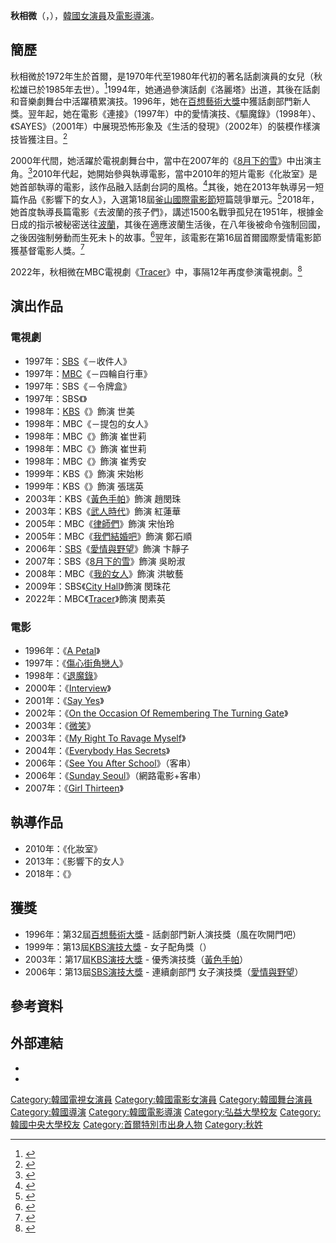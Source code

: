 {{藝人
| 姓名 = 秋相微
| 類型 = 女演員
| 圖片 = 청심환 페스티벌 - 연예인 응원 영상 추상미 1m8s.jpg
| 國籍 = {{KOR}}
| 出生日期 = {{birth_date_and_age|1972|5|9}}
| 出生地 = {{KOR}}[[首爾特別市|首爾特別市]]
| 語言 = [[韓語|韓語]]、[[英語|英語]]、[[法語|法語]]
| 教育程度 = [[弘益大學|弘益大學]]法語法文學[[學士|學士]]<br />[[中央大學_(韓國)|中央大學]]先端映像大學院[[碩士|碩士]]生
| 配偶 = {{marriage|{{lk|李錫俊|이석준 (배우)}}|2007}}
| 子女 = 子：李智明（2011年出生）
| 出道日期 = 1994年
| 經紀公司 = Hicc Media
}}

'''秋相微'''（{{lang-ko|'''추상미'''}}，{{bd|1972年|5月9日}}），[[韓國|韓國]][[女演員|女演員]]及[[電影|電影]][[導演|導演]]。

== 簡歷 ==
秋相微於1972年生於首爾，是1970年代至1980年代初的著名話劇演員{{lk|秋松雄|추송웅}}的女兒（秋松雄已於1985年去世）。<ref>{{cite news|url=https://www.sedaily.com/NewsVIew/1S60WCY18Q|title=추상미 아버지 故 추송웅은 누구? 1985년 별세한 '모노드라마' 1인자 배우|work=首爾經濟|date=2018-10-23|accessdate=2022-01-04|archive-date=2022-01-04|archive-url=https://web.archive.org/web/20220104225824/https://www.sedaily.com/NewsView/1S60WCY18Q|dead-url=no}}</ref>1994年，她通過參演話劇《洛麗塔》出道，其後在話劇和音樂劇舞台中活躍積累演技。1996年，她在[[百想藝術大獎|百想藝術大獎]]中獲話劇部門新人獎。翌年起，她在電影《連接》（1997年）中的愛情演技、《驅魔錄》（1998年）、《SAYES》（2001年）中展現恐怖形象及《生活的發現》（2002年）的裝模作樣演技皆獲注目。<ref>{{cite news|url=http://www.cine21.com/db/person/info/?person_id=2971|title=추상미|work=Cine 21|accessdate=2022-01-15|archive-date=2022-01-04|archive-url=https://web.archive.org/web/20220104225826/http://www.cine21.com/db/person/info/?person_id=2971|dead-url=no}}</ref>

2000年代間，她活躍於電視劇舞台中，當中在2007年的《[[8月下的雪|8月下的雪]]》中出演主角。<ref>{{cite news|url=https://www.hankyung.com/life/article/2007081706807|title='8월에 내리는눈' 마지막회서 여름날 '눈'날리며 종방|work=韓國經濟|date=2007-08-17|accessdate=2022-01-04|archive-date=2022-01-04|archive-url=https://web.archive.org/web/20220104225822/https://www.hankyung.com/life/article/2007081706807|dead-url=no}}</ref>2010年代起，她開始參與執導電影，當中2010年的短片電影《化妝室》是她首部執導的電影，該作品融入話劇台詞的風格。<ref>{{cite news|url=http://www.ohmynews.com/NWS_Web/View/at_pg.aspx?CNTN_CD=A0001560032|title='감독' 추상미의 <분장실>, 긴장감 생생하네|work=Oh My News|date=2011-05-02|accessdate=2022-01-04|archive-date=2022-01-04|archive-url=https://web.archive.org/web/20220104225827/http://www.ohmynews.com/NWS_Web/View/at_pg.aspx?CNTN_CD=A0001560032|dead-url=no}}</ref>其後，她在2013年執導另一短篇作品《影響下的女人》，入選第18屆[[釜山國際電影節|釜山國際電影節]]短篇競爭單元。<ref>{{cite news|url=https://star.mt.co.kr/stview.php?no=2014042911112674225|title=추상미 '영향 아래의 여자', 서울여성영화제 초청|work=Star News|date=2014-04-29|accessdate=2022-01-04|archive-date=2022-01-04|archive-url=https://web.archive.org/web/20220104225825/https://star.mt.co.kr/stview.php?no=2014042911112674225|dead-url=no}}</ref>2018年，她首度執導長篇電影《去波蘭的孩子們》，講述1500名戰爭孤兒在1951年，根據金日成的指示被秘密送往[[波蘭|波蘭]]，其後在適應波蘭生活後，在八年後被命令強制回國，之後因強制勞動而生死未卜的故事。<ref>{{cite news|url=http://www.cine21.com/news/view/?mag_id=91555|title=<폴란드로 간 아이들> 연출한 추상미 감독, "예전의 목표조차 내려놓게 할 만큼 다가오는 것들을 찾았다"|work=Cine 21|date=2018-11-01|accessdate=2022-01-04|archive-date=2022-01-04|archive-url=https://web.archive.org/web/20220104230319/http://www.cine21.com/news/view/?mag_id=91555|dead-url=no}}</ref>翌年，該電影在第16屆首爾國際愛情電影節獲基督電影人獎。<ref>{{cite news|url=http://ssjnews.com/client/news/viw.asp?cate=C05&nNewsNumb=20190568966|title=제16회 서울국제사랑영화제 개막...'미션' 주제로 30편 상영|work=Seoul Street Journal|date=2019-05-09|accessdate=2022-01-04|archive-date=2022-01-06|archive-url=https://web.archive.org/web/20220106030606/http://ssjnews.com/client/news/viw.asp?cate=C05&nNewsNumb=20190568966|dead-url=no}}</ref>

2022年，秋相微在MBC電視劇《[[Tracer_(電視劇)|Tracer]]》中，事隔12年再度參演電視劇。<ref>{{cite news|url=https://star.mt.co.kr/stview.php?no=2021040114400115584|title=추상미 '트레이서'로 12년 만에 드라마 복귀|work=Star News|date=2021-04-02|accessdate=2022-01-04|archive-date=2022-01-04|archive-url=https://web.archive.org/web/20220104225823/https://star.mt.co.kr/stview.php?no=2021040114400115584|dead-url=no}}</ref>

==演出作品==
===電視劇===
*1997年：[[SBS_(韓國)|SBS]]《{{lk|SBS 70分鐘電視劇|SBS 70분드라마|70分鐘電視劇}}－收件人》
*1997年：[[文化廣播公司|MBC]]《{{lk|MBC Best劇場|MBC 베스트극장|Best劇場}}－四輪自行車》
*1997年：SBS《{{lk|SBS 70分鐘電視劇|SBS 70분드라마|70分鐘電視劇}}－令牌盒》
*1997年：SBS《{{lk|New York Story (電視劇)|뉴욕스토리 (시트콤)|New York Story}}》
*1998年：[[韓國放送公社|KBS]]《{{lk|謊言 (電視劇)|거짓말 (드라마)|謊言}}》飾演 世美
*1998年：MBC《{{lk|MBC Best劇場|MBC 베스트극장|Best劇場}}－提包的女人》
*1998年：MBC《{{lk|赤腳奔跑吧|맨발로 뛰어라 (드라마)}}》飾演 崔世莉
*1998年：MBC《{{lk|向日葵 (1998年電視劇)|해바라기 (1998년 드라마)|向日葵}}》飾演 崔世莉
*1998年：MBC《{{lk|美麗的選擇|아름다운 선택}}》飾演 崔秀安
*1999年：KBS《{{lk|招待 (電視劇)|초대 (드라마)|招待}}》飾演 宋始彬
*1999年：KBS《{{lk|愛嗎？|사랑하세요?}}》飾演 張瑞英
*2003年：KBS《[[黃色手帕|黃色手帕]]》飾演 趙閔珠
*2003年：KBS《[[武人時代_(電視劇)|武人時代]]》飾演 紅蓮華
*2005年：MBC《[[律師們|律師們]]》飾演 宋怡玲
*2005年：MBC《[[我們結婚吧_(韓國電視劇)|我們結婚吧]]》飾演 鄭石順
*2006年：[[SBS_(韓國)|SBS]]《[[愛情與野望#2006年|愛情與野望]]》飾演 卞靜子
*2007年：SBS《[[8月下的雪|8月下的雪]]》飾演 吳盼淑
*2008年：MBC《[[我的女人|我的女人]]》飾演 洪敏藝
*2009年：SBS《[[熟女辛市長|City Hall]]》飾演 閔珠花
*2022年：MBC《[[Tracer_(電視劇)|Tracer]]》飾演 閔素英

===電影===
*1996年：《[[A_Petal|A Petal]]》
*1997年：《[[傷心街角戀人|傷心街角戀人]]》
*1998年：《[[退魔錄_(電影)|退魔錄]]》
*2000年：《[[Interview|Interview]]》
*2001年：《[[Say_Yes|Say Yes]]》
*2002年：《[[On_the_Occasion_Of_Remembering_The_Turning_Gate|On the Occasion Of Remembering The Turning Gate]]》
*2003年：《[[微笑_(韓國電影)|微笑]]》
*2003年：《[[My_Right_To_Ravage_Myself|My Right To Ravage Myself]]》
*2004年：《[[Everybody_Has_Secrets|Everybody Has Secrets]]》
*2006年：《[[See_You_After_School|See You After School]]》（客串）
*2006年：《[[Sunday_Seoul|Sunday Seoul]]》（網路電影+客串）
*2007年：《[[Girl_Thirteen|Girl Thirteen]]》

==執導作品==
*2010年：《化妝室》
*2013年：《影響下的女人》
*2018年：《{{lk|去波蘭的孩子們|폴란드로 간 아이들}}》

== 獲獎 ==
*1996年：第32屆[[百想藝術大獎|百想藝術大獎]] - 話劇部門新人演技獎（風在吹開門吧）
*1999年：第13屆[[KBS演技大獎|KBS演技大獎]] - 女子配角獎（{{lk|愛嗎？|사랑하세요?}}）
*2003年：第17屆[[KBS演技大獎|KBS演技大獎]] - 優秀演技獎（[[黃色手帕|黃色手帕]]）
*2006年：第13屆[[SBS演技大獎|SBS演技大獎]] - 連續劇部門 女子演技獎（[[愛情與野望#2006年|愛情與野望]]）

== 參考資料 ==
{{reflist}}

== 外部連結 ==
*{{instagram|sangmee_choo}}
*{{KMDb person|00000743}}

{{金銀淑作品}}
{{DEFAULTSORT: Chu Sang Mi}}
[[Category:韓國電視女演員|Category:韓國電視女演員]]
[[Category:韓國電影女演員|Category:韓國電影女演員]]
[[Category:韓國舞台演員|Category:韓國舞台演員]]
[[Category:韓國導演|Category:韓國導演]]
[[Category:韓國電影導演|Category:韓國電影導演]]
[[Category:弘益大學校友|Category:弘益大學校友]]
[[Category:韓國中央大學校友|Category:韓國中央大學校友]]
[[Category:首爾特別市出身人物|Category:首爾特別市出身人物]]
[[Category:秋姓|Category:秋姓]]